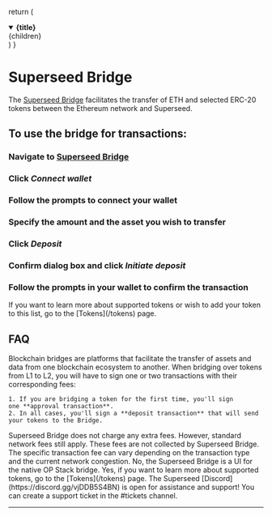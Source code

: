 
  return (
    <details
      open
      className="last-of-type:mb-0 rounded-lg bg-neutral-50 light:bg-neutral-50 dark:bg-neutral-800 p-2 mt-4"
    >
      <summary className="nx-flex nx-items-center nx-cursor-pointer nx-list-none nx-p-1 nx-transition-colors hover:nx-bg-gray-100 dark:hover:nx-bg-neutral-800 before:nx-mr-1 before:nx-inline-block before:nx-transition-transform before:nx-content-[''] dark:before:nx-invert before:nx-shrink-0 rtl:before:nx-rotate-180 [[data-expanded]>&]:before:nx-rotate-90">
        <strong className="text-lg">{title}</strong>
      </summary>
      <div className="nx-p-2">{children}</div>
    </details>
  )
}

# Superseed Bridge

The [Superseed Bridge](https://sepolia-bridge.superseed.xyz/) facilitates the transfer of ETH and selected ERC-20 tokens between the Ethereum network and Superseed.

## To use the bridge for transactions:

<Steps>

### Navigate to [Superseed Bridge]( https://sepolia-bridge.superseed.xyz/)

### Click _Connect wallet_

### Follow the prompts to connect your wallet

### Specify the amount and the asset you wish to transfer

### Click _Deposit_

### Confirm dialog box and click _Initiate deposit_

### Follow the prompts in your wallet to confirm the transaction

</Steps>

<Callout type="info" emoji="ℹ️" title="Tokens">
  If you want to learn more about supported tokens or wish to add your token to this list, go to the [Tokens](/tokens) page.
</Callout>


## FAQ

<FAQBox title="What is the purpose of the bridge?">
  Blockchain bridges are platforms that facilitate the transfer of assets and data from one blockchain ecosystem to another. 
</FAQBox>

<FAQBox title="Are there any fees involved?">
  When bridging over tokens from L1 to L2, you will have to sign one or two transactions with their corresponding fees:

    1. If you are bridging a token for the first time, you'll sign one **approval transaction**.
    2. In all cases, you'll sign a **deposit transaction** that will send your tokens to the Bridge.
</FAQBox>

<FAQBox title="Does Superseed Bridge charge any extra fees?">
  Superseed Bridge does not charge any extra fees. However, standard network fees still apply. These fees are not collected by Superseed Bridge. The specific transaction fee can vary depending on the transaction type and the current network congestion.
</FAQBox>

<FAQBox title="Is Superseed Bridge a liquidity bridge?">
  No, the Superseed Bridge is a UI for the native OP Stack bridge. 
</FAQBox>

<FAQBox title="Can I transfer tokens through the Superseed Bridge UI?">
  Yes, if you want to learn more about supported tokens, go to the [Tokens](/tokens) page.
</FAQBox>

<FAQBox title="What if I have a question, issue or problem?">
  The Superseed [Discord](https://discord.gg/vjDDB5S4BN) is open for assistance and support! You can create a support ticket in the #tickets channel.
</FAQBox>

---
